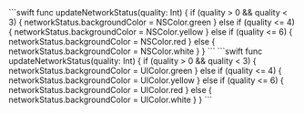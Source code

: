 <PlatformWrapper platform="macos">
```swift
func updateNetworkStatus(quality: Int) {
    if (quality > 0 && quality < 3) { networkStatus.backgroundColor = NSColor.green }
    else if (quality <= 4) { networkStatus.backgroundColor = NSColor.yellow }
    else if (quality <= 6) { networkStatus.backgroundColor = NSColor.red }
    else { networkStatus.backgroundColor = NSColor.white }
}
```
</PlatformWrapper>
<PlatformWrapper platform="ios">
```swift
func updateNetworkStatus(quality: Int) {
    if (quality > 0 && quality < 3) { networkStatus.backgroundColor = UIColor.green }
    else if (quality <= 4) { networkStatus.backgroundColor = UIColor.yellow }
    else if (quality <= 6) { networkStatus.backgroundColor = UIColor.red }
    else { networkStatus.backgroundColor = UIColor.white }
}
```
</PlatformWrapper>